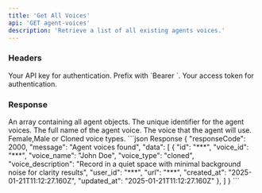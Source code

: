 ```yaml
---
title: 'Get All Voices'
api: 'GET agent-voices'
description: 'Retrieve a list of all existing agents voices.'
---
```


### Headers

<ParamField header="Authorization" type="string" required>
  Your API key for authentication. Prefix with `Bearer `.
</ParamField>

<ParamField header="x-access-token" type="string" required>
  Your access token for authentication.
</ParamField>

### Response

<ResponseField name="data" type="object[]">
    An array containing all agent objects.
</ResponseField>

<ResponseField name="data[].id" type="string">
    The unique identifier for the agent voices.
</ResponseField>

<ResponseField name="data[].voice_name" type="string">
   The full name of the agent voice.
</ResponseField>

<ResponseField name="data[].voice_id" type="string">
   The voice that the agent will use.
</ResponseField>

<ResponseField name="data[].voice_type" type="string">
   Female,Male or Cloned voice types.
</ResponseField>

<ResponseExample>
```json Response
{
    "responseCode": 2000,
    "message": "Agent voices found",
    "data": [
        {
            "id": "***",
            "voice_id": "***",
            "voice_name": "John Doe",
            "voice_type": "cloned",
            "voice_description": "Record in a quiet space with minimal background noise for clarity results",
            "user_id": "***",
            "url": "***",
            "created_at": "2025-01-21T11:12:27.160Z",
            "updated_at": "2025-01-21T11:12:27.160Z"
        },
    ]
}
```
</ResponseExample>